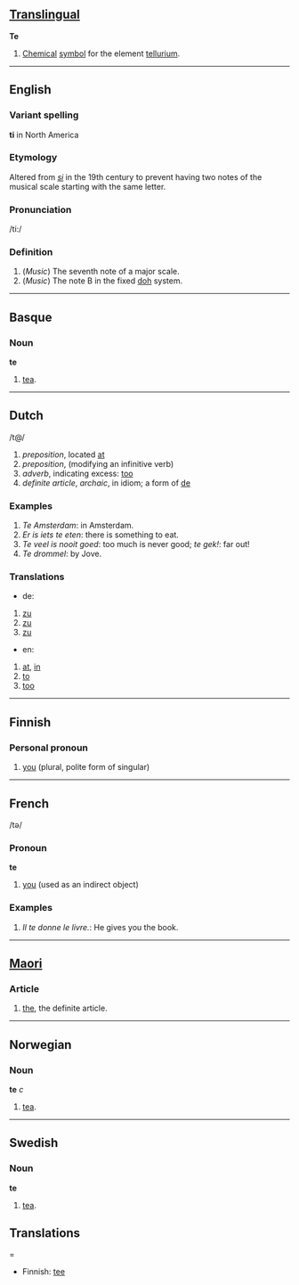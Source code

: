 ==[[Translingual]]==
'''Te'''

#[[Chemical]] [[symbol]] for the element [[tellurium]].

----
== English ==
=== Variant spelling ===
'''ti''' in North America

=== Etymology ===
Altered from ''[[si]]'' in the 19th century to prevent having two notes of the musical scale starting with the same letter.
=== Pronunciation ===
/ti:/
=== Definition ===
# (''Music'') The seventh note of a major scale.
# (''Music'') The note B in the fixed [[doh]] system.

----

==Basque==
===Noun===
'''te'''

# [[tea]].

----

== Dutch ==

/t@/

# ''preposition'', located [[at]]
# ''preposition'', (modifying an infinitive verb)
# ''adverb'', indicating excess: [[too]]
# ''definite article'', ''archaic'', in idiom; a form of [[de]]

=== Examples ===

# ''Te Amsterdam'': in Amsterdam.
# ''Er is iets te eten'': there is something to eat.
# ''Te veel is nooit goed'': too much is never good; ''te gek!'': far out!
# ''Te drommel'': by Jove.

=== Translations ===

* de: 
# [[zu]]
# [[zu]]
# [[zu]]
* en:
# [[at]], [[in]]
# [[to]]
# [[too]]

----

== Finnish ==

===Personal pronoun===

#[[you]] (plural, polite form of singular)

----

== French ==
/t&#601;/

===Pronoun===
'''te'''

#[[you]] (used as an indirect object)

=== Examples ===

# ''Il te donne le livre.'': He gives you the book.

----
==[[Maori]]==
===Article===
# [[the]], the definite article.

-----

==Norwegian==
===Noun===
'''te''' ''c''

# [[tea]].

-----

==Swedish==
===Noun===
'''te'''

# [[tea]].

==Translations===

*Finnish: [[tee]]